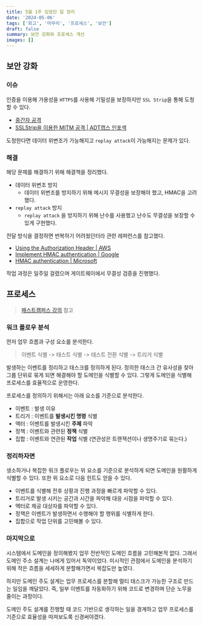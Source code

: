 ```yaml
---
title: 5월 1주 있었던 일 정리
date: '2024-05-06'
tags: ['회고', '마무리', '프로세스', '보안']
draft: false
summary: 보안 강화와 프로세스 개선
images: []
---
```


## 보안 강화

### 이슈

인증을 이용해 가용성을 `HTTPS`를 사용해 기밀성을 보장하지만 `SSL Strip`을 통해 도청할 수 있다.

- [중간자 공격](https://ko.wikipedia.org/wiki/%EC%A4%91%EA%B0%84%EC%9E%90_%EA%B3%B5%EA%B2%A9)
- [SSLStrip을 이용한 MITM 공격 | ADT캡스 인포섹](https://blog.naver.com/skinfosec2000/220601267742)

도청한다면 데이터 위변조가 가능해지고 `replay attack`이 가능해지는 문제가 있다.

### 해결

해당 문제를 해결하기 위해 해결책을 정리했다.

- 데이터 위변조 방지
  - 데이터 위변조를 방지하기 위해 메시지 무결성을 보장해야 했고, HMAC을 고려했다.
- `replay attack` 방지
  - `replay attack` 을 방지하기 위해 난수를 사용했고 난수도 무결성을 보장할 수 있게 구현했다.

전달 방식을 결정하면 번복하기 어려웠던터라 관련 레퍼런스를 참고했다.

- [Using the Authorization Header | AWS](https://docs.aws.amazon.com/AmazonS3/latest/API/sigv4-auth-using-authorization-header.html)
- [Implement HMAC authentication | Google](https://support.google.com/admanager/answer/7637490?hl=en)
- [HMAC authentication | Microsoft](https://learn.microsoft.com/en-us/azure/azure-app-configuration/rest-api-authentication-hmac)

작업 과정은 일주일 걸렸으며 게이트웨이에서 무결성 검증을 진행했다.

## 프로세스

> [패스트캠퍼스 강의](https://fastcampus.co.kr/dev_online_bedata) 참고

### 워크 플로우 분석

먼저 업무 흐름과 구성 요소를 분석한다.

> 이벤트 식별 -> 태스트 식별 -> 태스트 전환 식별 -> 트리거 식별

발생하는 이벤트를 정리하고 태스크를 정의하게 된다.
정의한 태스크 간 유사성을 찾아 그룹 단위로 묶게 되면 해결해야 할 도메인을 식별할 수 있다.
그렇게 도메인을 식별해 프로세스를 효율적으로 운영한다.

프로세스를 정의하기 위해서는 아래 요소를 기준으로 분석한다.

- 이벤트 : 발생 이유
- 트리거 : 이벤트를 **발생시킨 명령** 식별
- 액터 : 이벤트를 발생시킨 **주체** 파악
- 정책 : 이벤트와 관련된 **정책** 식별
- 집합 : 이벤트와 연관된 **작업** 식별 (연관성은 트랜잭션이나 생명주기로 묶는다.)

### 정리하자면

생소하거나 복잡한 워크 플로우는 위 요소를 기준으로 분석하게 되면 도메인을 원활하게 식별할 수 있다.
또한 위 요소로 다음 힌트도 얻을 수 있다.

- 이벤트를 식별해 전후 상황과 진행 과정을 빠르게 파악할 수 있다.
- 트리거로 발생 시키는 공간과 시간을 파악해 대응 시점을 파악할 수 있다.
- 액터로 제공 대상자를 파악할 수 있다.
- 정책은 이벤트가 발생하면서 수행해야 할 행위를 식별하게 한다.
- 집합으로 작업 단위를 고민해볼 수 있다.

### 마지막으로

시스템에서 도메인을 정의해봤지 업무 전반적인 도메인 흐름을 고민해본적 없다.
그래서 도메인 주소 설계는 나에게 있어서 독약이었다.
미시적인 관점에서 도메인을 분석하기 위해 작은 흐름을 세세하게 분할해가면서 복잡도만 높였다.

하지만 도메인 주도 설계는 업무 프로세스를 분할해 멀티 태스크가 가능한 구조로 만드는 일임을 깨달았다.
즉, 일부 이벤트를 자동화하기 위해 코드로 변경하며 단순 노무을 줄이는 과정이다.

도메인 주도 설계를 진행할 때 코드 기반으로 생각하는 일을 경계하고 업무 프로세스를 기준으로 효율성을 따져보도록 신경써야겠다.
